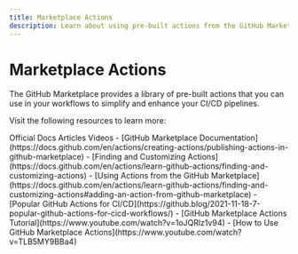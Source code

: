 ```yaml
---
title: Marketplace Actions
description: Learn about using pre-built actions from the GitHub Marketplace in your CI/CD workflows
---
```


# Marketplace Actions

The GitHub Marketplace provides a library of pre-built actions that you can use in your workflows to simplify and enhance your CI/CD pipelines.

Visit the following resources to learn more:

<Tabs defaultValue="article">
<TabsList>
<TabsTrigger value="official">Official Docs</TabsTrigger>
<TabsTrigger value="article">Articles</TabsTrigger>
<TabsTrigger value="video">Videos</TabsTrigger>
</TabsList>

<TabsContent value="official">
- [GitHub Marketplace Documentation](https://docs.github.com/en/actions/creating-actions/publishing-actions-in-github-marketplace)
- [Finding and Customizing Actions](https://docs.github.com/en/actions/learn-github-actions/finding-and-customizing-actions)
</TabsContent>
<TabsContent value="article">
- [Using Actions from the GitHub Marketplace](https://docs.github.com/en/actions/learn-github-actions/finding-and-customizing-actions#adding-an-action-from-github-marketplace)
- [Popular GitHub Actions for CI/CD](https://github.blog/2021-11-18-7-popular-github-actions-for-cicd-workflows/)
</TabsContent>
<TabsContent value="video">
- [GitHub Marketplace Actions Tutorial](https://www.youtube.com/watch?v=1oJQRlz1v94)
- [How to Use GitHub Marketplace Actions](https://www.youtube.com/watch?v=TLB5MY9BBa4)
</TabsContent>
</Tabs>
